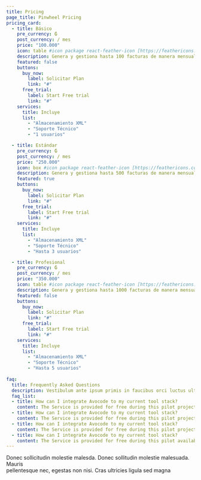 ```yaml
---
title: Pricing
page_title: Pinwheel Pricing
pricing_card:
  - title: Básico
    pre_currency: ₲
    post_currency: / mes
    price: "100.000"
    icon: table #icon package react-feather-icon [https://feathericons.com/]
    description: Genera y gestiona hasta 100 facturas de manera mensual.
    featured: false
    buttons:
      buy_now:
        label: Solicitar Plan
        link: "#"
      free_trial:
        label: Start Free trial
        link: "#"
    services:
      title: Incluye
      list:
        - "Almacenamiento XML"
        - "Soporte Técnico"
        - "1 usuarios"

  - title: Estándar
    pre_currency: ₲
    post_currency: / mes
    price: "250.000"
    icon: box #icon package react-feather-icon [https://feathericons.com/]
    description: Genera y gestiona hasta 500 facturas de manera mensual.
    featured: true
    buttons:
      buy_now:
        label: Solicitar Plan
        link: "#"
      free_trial:
        label: Start Free trial
        link: "#"
    services:
      title: Incluye
      list:
        - "Almacenamiento XML"
        - "Soporte Técnico"
        - "Hasta 3 usuarios"

  - title: Profesional
    pre_currency: ₲
    post_currency: / mes
    price: "350.000"
    icon: table #icon package react-feather-icon [https://feathericons.com/]
    description: Genera y gestiona hasta 1000 facturas de manera mensual.
    featured: false
    buttons:
      buy_now:
        label: Solicitar Plan
        link: "#"
      free_trial:
        label: Start Free trial
        link: "#"
    services:
      title: Incluye
      list:
        - "Almacenamiento XML"
        - "Soporte Técnico"
        - "Hasta 5 usuarios"
        
faq:
  title: Frequently Asked Questions
  description: Vestibulum ante ipsum primis in faucibus orci luctus ultrices posuere cubilia Curae Donec
  faq_list:
  - title: How can I integrate Avocode to my current tool stack?
    content: The Service is provided for free during this pilot project, and is provided "as is" with is not committed to any level of service or availability of the Service.
  - title: How can I integrate Avocode to my current tool stack?
    content: The Service is provided for free during this pilot project, and is provided "as is" with is not committed to any level of service or availability of the Service.
  - title: How can I integrate Avocode to my current tool stack?
    content: The Service is provided for free during this pilot project, and is provided "as is" with is not committed to any level of service or availability of the Service.
  - title: How can I integrate Avocode to my current tool stack?
    content: The Service is provided for free during this pilot availability of the Service.</br> If you enter into this agreement on behalf of a company, you hereby agree that the company is responsible under this Agreement for all actions and 
---
```

Donec sollicitudin molestie malesda. Donec sollitudin molestie malesuada. Mauris <br />
pellentesque nec, egestas non nisi. Cras ultricies ligula sed magna
